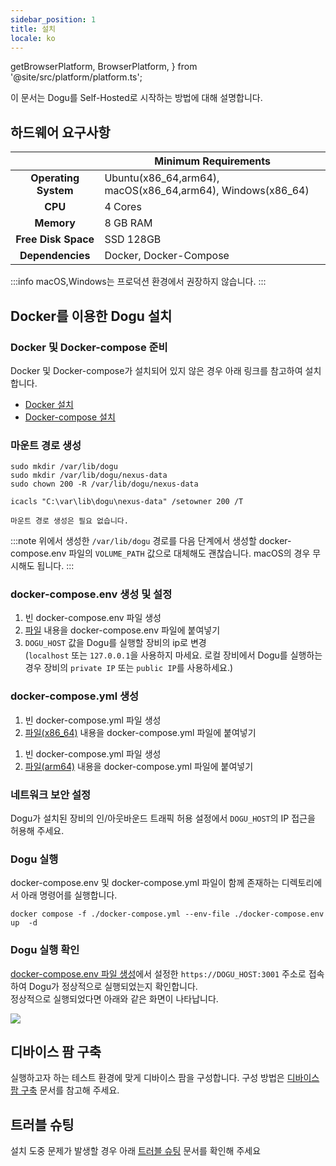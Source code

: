 ```yaml
---
sidebar_position: 1
title: 설치
locale: ko
---
```


  getBrowserPlatform,
  BrowserPlatform,
} from '@site/src/platform/platform.ts';



이 문서는 Dogu를 Self-Hosted로 시작하는 방법에 대해 설명합니다.

## 하드웨어 요구사항

|                          | Minimum Requirements                                       |
| :----------------------: | ---------------------------------------------------------- |
| <b>Operating System</b>  | Ubuntu(x86_64,arm64), macOS(x86_64,arm64), Windows(x86_64) |
|       <b> CPU </b>       | 4 Cores                                                    |
|     <b> Memory </b>      | 8 GB RAM                                                   |
| <b> Free Disk Space </b> | SSD 128GB                                                  |
|  <b> Dependencies </b>   | Docker, Docker-Compose                                     |

:::info
macOS,Windows는 프로덕션 환경에서 권장하지 않습니다.
:::

## Docker를 이용한 Dogu 설치

### Docker 및 Docker-compose 준비

Docker 및 Docker-compose가 설치되어 있지 않은 경우 아래 링크를 참고하여 설치합니다.

- [Docker 설치](https://docs.docker.com/engine/install/)
- [Docker-compose 설치](https://docs.docker.com/compose/install/)

### 마운트 경로 생성

<Tabs groupId="os" defaultValue="linux" queryString>

<TabItem value="linux" label="Linux/macOS(x86_64)" default>

```
sudo mkdir /var/lib/dogu
sudo mkdir /var/lib/dogu/nexus-data
sudo chown 200 -R /var/lib/dogu/nexus-data
```

</TabItem>

<TabItem value="windows" label="Windows">

```
icacls "C:\var\lib\dogu\nexus-data" /setowner 200 /T
```

</TabItem>
<TabItem value="macos" label="macOS(arm64)" default>

```
마운트 경로 생성은 필요 없습니다.
```

</TabItem>
</Tabs>

:::note
위에서 생성한 `/var/lib/dogu` 경로를
다음 단계에서 생성할 docker-compose.env 파일의 `VOLUME_PATH` 값으로 대체해도 괜찮습니다.
macOS의 경우 무시해도 됩니다.
:::

### docker-compose.env 생성 및 설정

1. 빈 docker-compose.env 파일 생성
2. [파일](https://github.com/dogu-team/dogu/blob/main/docker-compose.env) 내용을 docker-compose.env 파일에 붙여넣기
3. `DOGU_HOST` 값을 Dogu를 실행할 장비의 ip로 변경  
   (`localhost` 또는 `127.0.0.1`을 사용하지 마세요. 로컬 장비에서 Dogu를 실행하는 경우 장비의 `private IP` 또는 `public IP`를 사용하세요.)

### docker-compose.yml 생성

<Tabs groupId="arch" defaultValue="x86_64" queryString>

<TabItem value="x86_64" label="x86_64" default>

1. 빈 docker-compose.yml 파일 생성
2. [파일(x86_64)](https://github.com/dogu-team/dogu/blob/main/docker-compose.yml) 내용을 docker-compose.yml 파일에 붙여넣기

</TabItem>

<TabItem value="arm64" label="arm64">

1. 빈 docker-compose.yml 파일 생성
2. [파일(arm64)](https://github.com/dogu-team/dogu/blob/main/docker-compose-arm64.yml) 내용을 docker-compose.yml 파일에 붙여넣기

</TabItem>
</Tabs>

### 네트워크 보안 설정

Dogu가 설치된 장비의 인/아웃바운드 트래픽 허용 설정에서 `DOGU_HOST`의 IP 접근을 허용해 주세요.

### Dogu 실행

docker-compose.env 및 docker-compose.yml 파일이 함께 존재하는 디렉토리에서 아래 명령어를 실행합니다.

```
docker compose -f ./docker-compose.yml --env-file ./docker-compose.env up  -d
```

### Dogu 실행 확인

[docker-compose.env 파일 생성](/get-started/installation/self-hosted/installation#docker-composeenv-파일-생성)에서 설정한 `https://DOGU_HOST:3001` 주소로 접속하여 Dogu가 정상적으로 실행되었는지 확인합니다.  
정상적으로 실행되었다면 아래와 같은 화면이 나타납니다.

<img src="/ko/img/get-started/auth-page.png" />

## 디바이스 팜 구축

실행하고자 하는 테스트 환경에 맞게 디바이스 팜을 구성합니다. 구성 방법은 [디바이스 팜 구축](/get-started/tutorials/device-farm) 문서를 참고해 주세요.

## 트러블 슈팅

설치 도중 문제가 발생할 경우 아래 [트러블 슈팅](/get-started/installation/self-hosted/trouble-shooting) 문서를 확인해 주세요
